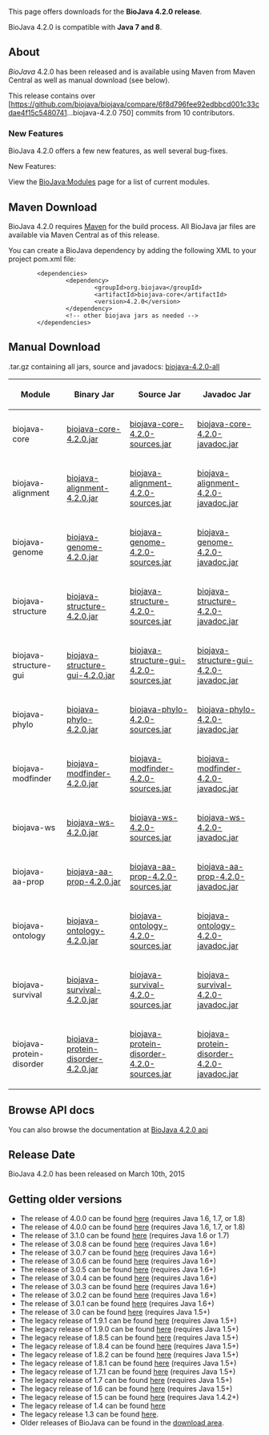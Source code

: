 This page offers downloads for the <b>BioJava 4.2.0 release</b>. 

BioJava 4.2.0 is compatible with <b>Java 7 and 8</b>.

== About ==
''BioJava'' 4.2.0 has been released and is available using Maven from Maven Central as well as manual download (see below).

This release contains over [https://github.com/biojava/biojava/compare/6f8d796fee92edbbcd001c33cdae4f15c5480741...biojava-4.2.0 750] commits from 10 contributors.

===New Features===

BioJava 4.2.0 offers a few new features, as well several bug-fixes.

New Features:



View the [[BioJava:Modules]] page for a list of current modules.

== Maven Download ==
BioJava 4.2.0 requires [http://maven.apache.org/ Maven] for the build process. All BioJava jar files are available via Maven Central as of this release.

You can create a BioJava dependency by adding the following XML to your project pom.xml file:
<pre>
        <dependencies>
                <dependency>
                        <groupId>org.biojava</groupId>
                        <artifactId>biojava-core</artifactId>
                        <version>4.2.0</version>
                </dependency>
                <!-- other biojava jars as needed -->
        </dependencies>	
</pre>

== Manual Download ==

.tar.gz containing all jars, source and javadocs: [http://biojava.org/download/bj4.2.0/biojava-4.2.0-all.tar.gz biojava-4.2.0-all]

{|
|+
! Module
! Binary Jar
! Source Jar
! Javadoc Jar
|-
| biojava-core 
| [https://repo1.maven.org/maven2/org/biojava/biojava-core/4.2.0/biojava-core-4.2.0.jar biojava-core-4.2.0.jar] 
| [https://repo1.maven.org/maven2/org/biojava/biojava-core/4.2.0/biojava-core-4.2.0-sources.jar biojava-core-4.2.0-sources.jar] 
| [https://repo1.maven.org/maven2/org/biojava/biojava-core/4.2.0/biojava-core-4.2.0-javadoc.jar biojava-core-4.2.0-javadoc.jar]
|-
| biojava-alignment 
| [https://repo1.maven.org/maven2/org/biojava/biojava-alignment/4.2.0/biojava-alignment-4.2.0.jar biojava-alignment-4.2.0.jar] 
| [https://repo1.maven.org/maven2/org/biojava/biojava-alignment/4.2.0/biojava-alignment-4.2.0-sources.jar biojava-alignment-4.2.0-sources.jar] 
| [https://repo1.maven.org/maven2/org/biojava/biojava-alignment/4.2.0/biojava-alignment-4.2.0-javadoc.jar biojava-alignment-4.2.0-javadoc.jar]
|-
| biojava-genome 
| [https://repo1.maven.org/maven2/org/biojava/biojava-genome/4.2.0/biojava-genome-4.2.0.jar biojava-genome-4.2.0.jar] 
| [https://repo1.maven.org/maven2/org/biojava/biojava-genome/4.2.0/biojava-genome-4.2.0-sources.jar biojava-genome-4.2.0-sources.jar] 
| [https://repo1.maven.org/maven2/org/biojava/biojava-genome/4.2.0/biojava-genome-4.2.0-javadoc.jar biojava-genome-4.2.0-javadoc.jar]
|-
| biojava-structure 
| [https://repo1.maven.org/maven2/org/biojava/biojava-structure/4.2.0/biojava-structure-4.2.0.jar biojava-structure-4.2.0.jar] 
| [https://repo1.maven.org/maven2/org/biojava/biojava-structure/4.2.0/biojava-structure-4.2.0-sources.jar biojava-structure-4.2.0-sources.jar] 
| [https://repo1.maven.org/maven2/org/biojava/biojava-structure/4.2.0/biojava-structure-4.2.0-javadoc.jar biojava-structure-4.2.0-javadoc.jar]
|-
| biojava-structure-gui 
| [https://repo1.maven.org/maven2/org/biojava/biojava-structure-gui/4.2.0/biojava-structure-gui-4.2.0.jar biojava-structure-gui-4.2.0.jar] 
| [https://repo1.maven.org/maven2/org/biojava/biojava-structure-gui/4.2.0/biojava-structure-gui-4.2.0-sources.jar biojava-structure-gui-4.2.0-sources.jar] 
| [https://repo1.maven.org/maven2/org/biojava/biojava-structure-gui/4.2.0/biojava-structure-gui-4.2.0-javadoc.jar biojava-structure-gui-4.2.0-javadoc.jar]
|-
| biojava-phylo 
| [https://repo1.maven.org/maven2/org/biojava/biojava-phylo/4.2.0/biojava-phylo-4.2.0.jar biojava-phylo-4.2.0.jar] 
| [https://repo1.maven.org/maven2/org/biojava/biojava-phylo/4.2.0/biojava-phylo-4.2.0-sources.jar biojava-phylo-4.2.0-sources.jar] 
| [https://repo1.maven.org/maven2/org/biojava/biojava-phylo/4.2.0/biojava-phylo-4.2.0-javadoc.jar biojava-phylo-4.2.0-javadoc.jar]
|-
| biojava-modfinder 
| [https://repo1.maven.org/maven2/org/biojava/biojava-modfinder/4.2.0/biojava-modfinder-4.2.0.jar biojava-modfinder-4.2.0.jar] 
| [https://repo1.maven.org/maven2/org/biojava/biojava-modfinder/4.2.0/biojava-modfinder-4.2.0-sources.jar biojava-modfinder-4.2.0-sources.jar] 
| [https://repo1.maven.org/maven2/org/biojava/biojava-modfinder/4.2.0/biojava-modfinder-4.2.0-javadoc.jar biojava-modfinder-4.2.0-javadoc.jar]
|-
| biojava-ws 
| [https://repo1.maven.org/maven2/org/biojava/biojava-ws/4.2.0/biojava-ws-4.2.0.jar biojava-ws-4.2.0.jar] 
| [https://repo1.maven.org/maven2/org/biojava/biojava-ws/4.2.0/biojava-ws-4.2.0-sources.jar biojava-ws-4.2.0-sources.jar] 
| [https://repo1.maven.org/maven2/org/biojava/biojava-ws/4.2.0/biojava-ws-4.2.0-javadoc.jar biojava-ws-4.2.0-javadoc.jar]
|-
| biojava-aa-prop 
| [https://repo1.maven.org/maven2/org/biojava/biojava-aa-prop/4.2.0/biojava-aa-prop-4.2.0.jar biojava-aa-prop-4.2.0.jar] 
| [https://repo1.maven.org/maven2/org/biojava/biojava-aa-prop/4.2.0/biojava-aa-prop-4.2.0-sources.jar biojava-aa-prop-4.2.0-sources.jar] 
| [https://repo1.maven.org/maven2/org/biojava/biojava-aa-prop/4.2.0/biojava-aa-prop-4.2.0-javadoc.jar biojava-aa-prop-4.2.0-javadoc.jar]
|-
| biojava-ontology
| [https://repo1.maven.org/maven2/org/biojava/biojava-ontology/4.2.0/biojava-ontology-4.2.0.jar biojava-ontology-4.2.0.jar] 
| [https://repo1.maven.org/maven2/org/biojava/biojava-ontology/4.2.0/biojava-ontology-4.2.0-sources.jar biojava-ontology-4.2.0-sources.jar] 
| [https://repo1.maven.org/maven2/org/biojava/biojava-ontology/4.2.0/biojava-ontology-4.2.0-javadoc.jar biojava-ontology-4.2.0-javadoc.jar]
|-
| biojava-survival
| [https://repo1.maven.org/maven2/org/biojava/biojava-survival/4.2.0/biojava-survival-4.2.0.jar biojava-survival-4.2.0.jar] 
| [https://repo1.maven.org/maven2/org/biojava/biojava-survival/4.2.0/biojava-survival-4.2.0-sources.jar biojava-survival-4.2.0-sources.jar] 
| [https://repo1.maven.org/maven2/org/biojava/biojava-survival/4.2.0/biojava-survival-4.2.0-javadoc.jar biojava-survival-4.2.0-javadoc.jar]
|-
| biojava-protein-disorder 
| [https://repo1.maven.org/maven2/org/biojava/biojava-protein-disorder/4.2.0/biojava-protein-disorder-4.2.0.jar biojava-protein-disorder-4.2.0.jar] 
| [https://repo1.maven.org/maven2/org/biojava/biojava-protein-disorder/4.2.0/biojava-protein-disorder-4.2.0-sources.jar biojava-protein-disorder-4.2.0-sources.jar] 
| [https://repo1.maven.org/maven2/org/biojava/biojava-protein-disorder/4.2.0/biojava-protein-disorder-4.2.0-javadoc.jar biojava-protein-disorder-4.2.0-javadoc.jar]

|}

== Browse API docs ==
You can also browse the documentation at [http://www.biojava.org/docs/api4.2.0/ BioJava 4.2.0 api]

==Release Date==
BioJava 4.2.0 has been released on March 10th, 2015

== Getting older versions ==
* The release of 4.0.0 can be found [[BioJava:Download 4.1.0|here]] (requires Java 1.6, 1.7, or 1.8)
* The release of 4.0.0 can be found [[BioJava:Download 4.0.0|here]] (requires Java 1.6, 1.7, or 1.8)
* The release of 3.1.0 can be found [[BioJava:Download 3.1.0|here]] (requires Java 1.6 or 1.7)
* The release of 3.0.8 can be found [[BioJava:Download 3.0.8|here]] (requires Java 1.6+)
* The release of 3.0.7 can be found [[BioJava:Download 3.0.7|here]] (requires Java 1.6+)
* The release of 3.0.6 can be found [[BioJava:Download 3.0.6|here]] (requires Java 1.6+)
* The release of 3.0.5 can be found [[BioJava:Download 3.0.5|here]] (requires Java 1.6+)
* The release of 3.0.4 can be found [[BioJava:Download 3.0.4|here]] (requires Java 1.6+)
* The release of 3.0.3 can be found [[BioJava:Download 3.0.3|here]] (requires Java 1.6+)
* The release of 3.0.2 can be found [[BioJava:Download 3.0.2|here]] (requires Java 1.6+)
* The release of 3.0.1 can be found [[BioJava:Download 3.0.1|here]] (requires Java 1.6+)
* The release of 3.0 can be found [[BioJava:Download 3.0|here]] (requires Java 1.5+)
* The legacy release of 1.9.1 can be found [[BioJava:Download 1.9.1|here]] (requires Java 1.5+)
* The legacy release of 1.9.0 can be found [[BioJava:Download 1.9.0|here]] (requires Java 1.5+)
* The legacy release of 1.8.5 can be found [[BioJava:Download 1.8.5|here]] (requires Java 1.5+)
* The legacy release of 1.8.4 can be found [[BioJava:Download 1.8.4|here]] (requires Java 1.5+)
* The legacy release of 1.8.2 can be found [[BioJava:Download 1.8.2|here]] (requires Java 1.5+)
* The legacy release of 1.8.1 can be found [[BioJava:Download 1.8.1|here]] (requires Java 1.5+)
* The legacy release of 1.7.1 can be found [[BioJava:Download 1.7.1|here]] (requires Java 1.5+)
* The legacy release of 1.7 can be found [[BioJava:Download 1.7|here]] (requires Java 1.5+)
* The legacy release of 1.6 can be found [[BioJava:Download 1.6|here]] (requires Java 1.5+)
* The legacy release of 1.5 can be found [[BioJava:Download 1.5|here]] (requires Java 1.4.2+)
* The legacy release of 1.4 can be found [[BioJava:Download 1.4|here]]
* The legacy release 1.3 can be found [[BioJava:Download 1.3|here]].
* Older releases of BioJava can be found in the [http://www.biojava.org/download/ download area].
